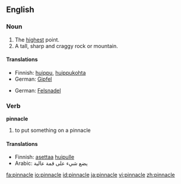 ==English==
===Noun===
{{en-noun}}

# The [[high]]est point.
# A tall, sharp and craggy rock or mountain.

====Translations====
{{trans-top|The highest point}}
*Finnish: [[huippu]], [[huippukohta]]
*German: [[Gipfel]] {{m}}
{{trans-mid}}
{{trans-bottom}}

{{trans-top|A tall, sharp and craggy rock or mountain}}
*German: [[Felsnadel]] {{f}}
{{trans-mid}}
{{trans-bottom}}

===Verb===
'''pinnacle'''

# to put something on a pinnacle

====Translations====
{{trans-top|to put something on a pinnacle}}
*Finnish: [[asettaa]] [[huippu|huipulle]]
*Arabic: يضع شيء على قمة عالية
{{trans-mid}}
{{trans-bottom}}

[[fa:pinnacle]]
[[io:pinnacle]]
[[id:pinnacle]]
[[ja:pinnacle]]
[[vi:pinnacle]]
[[zh:pinnacle]]